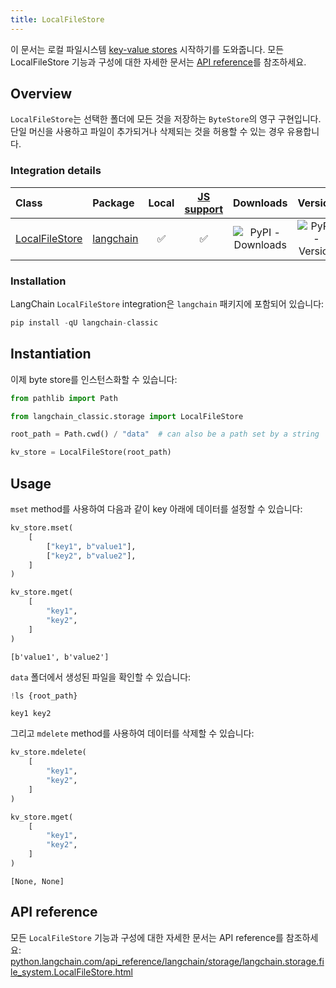 ```yaml
---
title: LocalFileStore
---
```


이 문서는 로컬 파일시스템 [key-value stores](/oss/integrations/stores) 시작하기를 도와줍니다. 모든 LocalFileStore 기능과 구성에 대한 자세한 문서는 [API reference](https://python.langchain.com/api_reference/langchain/storage/langchain.storage.file_system.LocalFileStore.html)를 참조하세요.

## Overview

`LocalFileStore`는 선택한 폴더에 모든 것을 저장하는 `ByteStore`의 영구 구현입니다. 단일 머신을 사용하고 파일이 추가되거나 삭제되는 것을 허용할 수 있는 경우 유용합니다.

### Integration details

| Class | Package | Local | [JS support](https://js.langchain.com/docs/integrations/stores/file_system) | Downloads | Version |
| :--- | :--- | :---: | :---: |  :---: | :---: |
| [LocalFileStore](https://python.langchain.com/api_reference/langchain/storage/langchain.storage.file_system.LocalFileStore.html) | [langchain](https://python.langchain.com/api_reference/langchain/index.html) | ✅ | ✅ | ![PyPI - Downloads](https://img.shields.io/pypi/dm/langchain?style=flat-square&label=%20) | ![PyPI - Version](https://img.shields.io/pypi/v/langchain?style=flat-square&label=%20) |

### Installation

LangChain `LocalFileStore` integration은 `langchain` 패키지에 포함되어 있습니다:

```python
pip install -qU langchain-classic
```

## Instantiation

이제 byte store를 인스턴스화할 수 있습니다:

```python
from pathlib import Path

from langchain_classic.storage import LocalFileStore

root_path = Path.cwd() / "data"  # can also be a path set by a string

kv_store = LocalFileStore(root_path)
```

## Usage

`mset` method를 사용하여 다음과 같이 key 아래에 데이터를 설정할 수 있습니다:

```python
kv_store.mset(
    [
        ["key1", b"value1"],
        ["key2", b"value2"],
    ]
)

kv_store.mget(
    [
        "key1",
        "key2",
    ]
)
```

```output
[b'value1', b'value2']
```

`data` 폴더에서 생성된 파일을 확인할 수 있습니다:

```python
!ls {root_path}
```

```output
key1 key2
```

그리고 `mdelete` method를 사용하여 데이터를 삭제할 수 있습니다:

```python
kv_store.mdelete(
    [
        "key1",
        "key2",
    ]
)

kv_store.mget(
    [
        "key1",
        "key2",
    ]
)
```

```output
[None, None]
```

## API reference

모든 `LocalFileStore` 기능과 구성에 대한 자세한 문서는 API reference를 참조하세요: [python.langchain.com/api_reference/langchain/storage/langchain.storage.file_system.LocalFileStore.html](https://python.langchain.com/api_reference/langchain/storage/langchain.storage.file_system.LocalFileStore.html)